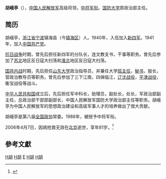 '''胡峨亭'''（{{bd|1925年||2006年|catIdx=H胡}}），[[中国人民解放军|中国人民解放军]]高级将领，[[中将|中将]][[军衔|军衔]]。[[中國人民解放軍國防大學|国防大学]]原政治部主任。

==简历==
胡峨亭，[[浙江省|浙江省]][[宁波|宁波]]镇海县（今[[镇海区_(宁波市)|镇海区]]）人。1940年，入伍加入[[新四军|新四军]]。1941年，加入[[中国共产党|中国共产党]]。

[[中國抗日戰爭|抗日战争]]时期，曾先后担任新四军的分队长，连文教支书，干事等职务。曾先后参加了[[苏北|苏北]]地区反日寇大扫荡和[[淮北|淮北]]地区反日寇大扫荡。

[[国共内战|国共内战]]时期，先后担任[[山东大学|山东大学]]政治指导员，并兼任大学[[班主任|班主任]]，[[秘书|秘书]]，股长，营政治教导员等职务。曾先后参加了三下江南，四保临江，[[辽沈战役|辽沈战役]]，[[平津战役|平津战役]]，衡宝战役等战斗。

[[中华人民共和国|中华人民共和国]]成立后，先后担任军中科长，助理员，副处长，处长，军政治部副主任，总政治部干部部副部长，中国人民解放军国防大学政治部主任等职务。胡峨亭为中国人民解放军的思想政治建设和高级军事人才的培养做出了很大贡献。

胡峨亭是第八届[[全国政协|全国政协]]常委。1988年，被授予中将军衔。

2006年4月7日，因病抢救无效在[[北京|北京]]逝世，享年81岁。<ref>{{cite web | url=http://mil.news.sina.com.cn/2006-04-18/1916364677.html | title=国防大学原政治部主任胡峨亭中将在北京逝世 | author=新华网 | publisher=新浪網 |date=2006年4月18日}}</ref>

==參考文獻==
{{reflist}}

[[Category:镇海县人|H胡]]
[[Category:中国人民解放军中将|H胡]]
[[Category:胡姓|E]]
[[Category:国立山东大学教授|H胡]]
[[Category:第八届全国政协常务委员|H胡]]